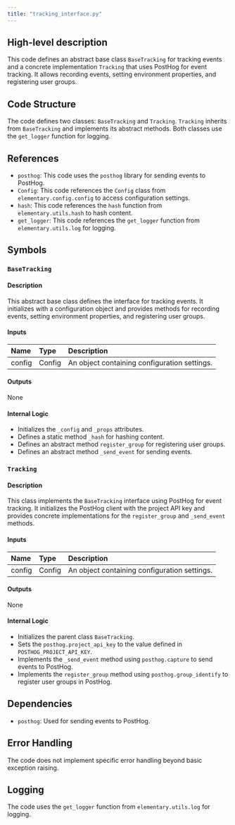 ```yaml
---
title: "tracking_interface.py"
---
```


## High-level description
This code defines an abstract base class `BaseTracking` for tracking events and a concrete implementation `Tracking` that uses PostHog for event tracking. It allows recording events, setting environment properties, and registering user groups.

## Code Structure
The code defines two classes: `BaseTracking` and `Tracking`. `Tracking` inherits from `BaseTracking` and implements its abstract methods. Both classes use the `get_logger` function for logging.

## References
- `posthog`: This code uses the `posthog` library for sending events to PostHog.
- `Config`: This code references the `Config` class from `elementary.config.config` to access configuration settings.
- `hash`: This code references the `hash` function from `elementary.utils.hash` to hash content.
- `get_logger`: This code references the `get_logger` function from `elementary.utils.log` for logging.

## Symbols

### `BaseTracking`
#### Description
This abstract base class defines the interface for tracking events. It initializes with a configuration object and provides methods for recording events, setting environment properties, and registering user groups.

#### Inputs
| Name | Type | Description |
|:-----|:-----|:------------|
| config | Config | An object containing configuration settings. |

#### Outputs
None

#### Internal Logic
- Initializes the `_config` and `_props` attributes.
- Defines a static method `_hash` for hashing content.
- Defines an abstract method `register_group` for registering user groups.
- Defines an abstract method `_send_event` for sending events.

### `Tracking`
#### Description
This class implements the `BaseTracking` interface using PostHog for event tracking. It initializes the PostHog client with the project API key and provides concrete implementations for the `register_group` and `_send_event` methods.

#### Inputs
| Name | Type | Description |
|:-----|:-----|:------------|
| config | Config | An object containing configuration settings. |

#### Outputs
None

#### Internal Logic
- Initializes the parent class `BaseTracking`.
- Sets the `posthog.project_api_key` to the value defined in `POSTHOG_PROJECT_API_KEY`.
- Implements the `_send_event` method using `posthog.capture` to send events to PostHog.
- Implements the `register_group` method using `posthog.group_identify` to register user groups in PostHog.

## Dependencies
- `posthog`: Used for sending events to PostHog.

## Error Handling
The code does not implement specific error handling beyond basic exception raising.

## Logging
The code uses the `get_logger` function from `elementary.utils.log` for logging.
